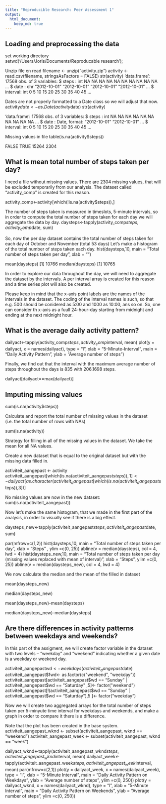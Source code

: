 ```yaml
---
title: "Reproducible Research: Peer Assessment 1"
output: 
  html_document:
    keep_md: true
---
```

## Loading and preprocessing the data
set working directory	
setwd('/Users/Joris/Documents/Reproducable research');

Unzip file en read
filename <- unzip("activity.zip")
activity <- read.csv(filename, stringsAsFactors = FALSE)
str(activity)
'data.frame':   17568 obs. of  3 variables:
$ steps   : int  NA NA NA NA NA NA NA NA NA NA ...
$ date    : chr  "2012-10-01" "2012-10-01" "2012-10-01" "2012-10-01" ...
$ interval: int  0 5 10 15 20 25 30 35 40 45 ...

Dates are not properly formatted to a Date class so we will adjust that now.
activity$date <- as.Date(activity$date)
str(activity)

'data.frame':   17568 obs. of  3 variables:
$ steps   : int  NA NA NA NA NA NA NA NA NA NA ...
$ date    : Date, format: "2012-10-01" "2012-10-01" ...
$ interval: int  0 5 10 15 20 25 30 35 40 45 ...

Missing values in file
table(is.na(activity$steps))

FALSE  TRUE 
15264  2304 

## What is mean total number of steps taken per day?
I need a file without missing values.
There are 2304 missing values, that will be excluded temporarily from our analysis.
The dataset called “activity_comp” is created for this reason.

activity_comp<-activity[which(!is.na(activity$steps)),]

The number of steps taken is measured in timeslots, 5-minute intervals, so in order to compute the total number of steps taken for each day we will aggregate the data by day.
daysteps<-tapply(activity_comp$steps, activity_comp$date, sum)

So, now the per day dataset contains the total number of steps taken for each day of October and November (total 53 days)
Let's make a histogram of the total number of steps taken each day.
hist(daysteps,10, main = "Total number of steps taken per day", xlab = "")

mean(daysteps)
[1] 10766
median(daysteps)
[1] 10765

In order to explore our data throughout the day, we will need to aggregate the dataset by the intervals. A per interval array is created for this reason and a time series plot will also be created.

Please keep in mind that the x-axis point labels are the names of the intervals in the dataset. The coding of the interval names is such, so that e.g. 500 should be conidered as 5:00 and 1000 as 10:00, ans so on. So, one can consider th x-axis as a fuull 24-hour-day starting from midnight and ending at the next midnight hour.

## What is the average daily activity pattern?

dailyact<-tapply(activity_comp$steps, activity_comp$interval, mean)
plot(y = dailyact, x = names(dailyact), type = "l", xlab = "5-Minute-Interval", main = "Daily Activity Pattern", ylab = "Average number of steps")

Finally, we find out that the interval with the maximum average number of steps throughout the days is 835 with 206.1698 steps.

dailyact[dailyact==max(dailyact)]

## Imputing missing values

sum(is.na(activity$steps))

Calculate and report the total number of missing values in the dataset (i.e. the total number of rows with NAs)

sum(is.na(activity))

Strategy for filling in all of the missing values in the dataset. We take the mean for all NA values.

Create a new dataset that is equal to the original dataset but with the missing data filled in.

activiteit_aangepast <- activity
activiteit_aangepast[which(is.na(activiteit_aangepast$steps)),1]<-dailyact[as.character(activiteit_aangepast[which(is.na(activiteit_aangepast$steps)),3])]

No missing values are now in the new dataset: 
sum(is.na(activiteit_aangepast))

Now let's make the same histogram, that we made in the first part of the analysis, in order to visually see if there is a big effect.

daysteps_new<-tapply(activiteit_aangepast$steps, activiteit_aangepast$date, sum)

par(mfrow=c(1,2))
hist(daysteps,10, main = "Total number of steps taken per day", xlab = "Steps"
     , ylim =c(0, 25))
abline(v = median(daysteps), col = 4, lwd = 4)
hist(daysteps_new,10, main = "Total number of steps taken per day  
     (missing values replaced with mean of interval)", xlab = "Steps",
     ylim =c(0, 25))
abline(v = median(daysteps_new), col = 4, lwd = 4)

We now calculate the median and the mean of the filled in dataset

mean(daysteps_new)

median(daysteps_new)

mean(daysteps_new)-mean(daysteps)

median(daysteps_new)-median(daysteps)

## Are there differences in activity patterns between weekdays and weekends?

In this part of the assigment, we will create factor variable in the dataset with two levels – “weekday” and “weekend” indicating whether a given date is a weekday or weekend day.

activiteit_aangepast$wd<-weekdays(activiteit_aangepast$date)
activiteit_aangepast$fwd<- as.factor(c("weekend", "weekday"))
activiteit_aangepast[activiteit_aangepast$wd == "Sunday" | activiteit_aangepast$wd == "Saturday" ,5]<- factor("weekend")
activiteit_aangepast[!(activiteit_aangepast$wd == "Sunday" | activiteit_aangepast$wd == "Saturday"),5 ]<- factor("weekday")

Now we will create two aggregated arrays for the total number of steps taken per 5-minyute time interval for weekdays and weekends, and make a graph in order to compare it there is a difference.

Note that the plot has been created in the base system.
activiteit_aangepast_wknd <- subset(activiteit_aangepast, wknd == "weekend") 
activiteit_aangepast_week <- subset(activiteit_aangepast, wknd == "week")
 
dailyact_wknd<-tapply(activiteit_aangepast_wknd$steps, activiteit_aangepast_wknd$interval, mean)
dailyact_week<-tapply(activiteit_aangepast_week$steps, activiteit_aangepast_week$interval, mean)
par(mfrow=c(2,1))
plot(y = dailyact_week, x = names(dailyact_week), type = "l", xlab = "5-Minute Interval", 
     main = "Daily Activity Pattern on Weekdays", ylab = "Average number of steps", 
     ylim =c(0, 250))
plot(y = dailyact_wknd, x = names(dailyact_wknd), type = "l", xlab = "5-Minute Interval", 
     main = "Daily Activity Pattern on Weekends", ylab = "Average number of steps", 
     ylim =c(0, 250))










